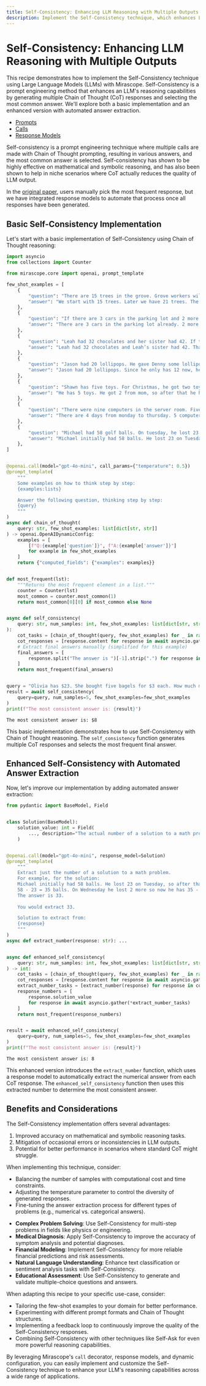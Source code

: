 ```yaml
---
title: Self-Consistency: Enhancing LLM Reasoning with Multiple Outputs
description: Implement the Self-Consistency technique, which enhances LLM reasoning by generating multiple Chain of Thought responses and selecting the most common answer for improved accuracy.
---
```


# Self-Consistency: Enhancing LLM Reasoning with Multiple Outputs

This recipe demonstrates how to implement the Self-Consistency technique using Large Language Models (LLMs) with Mirascope. Self-Consistency is a prompt engineering method that enhances an LLM's reasoning capabilities by generating multiple Chain of Thought (CoT) responses and selecting the most common answer. We'll explore both a basic implementation and an enhanced version with automated answer extraction.

<Info title="Mirascope Concepts Used" collapsible={true} defaultOpen={false}>
<ul>
<li><a href="/docs/mirascope/learn/prompts/">Prompts</a></li>
<li><a href="/docs/mirascope/learn/calls/">Calls</a></li>
<li><a href="/docs/mirascope/learn/response_models/">Response Models</a></li>
</ul>
</Info>

<Note title="Background">
Self-consistency is a prompt engineering technique where multiple calls are made with Chain of Thought prompting, resulting in various answers, and the most common answer is selected. Self-consistency has shown to be highly effective on mathematical and symbolic reasoning, and has also been shown to help in niche scenarios where CoT actually reduces the quality of LLM output.

In the <a href="https://arxiv.org/pdf/2203.11171">original paper</a>, users manually pick the most frequent response, but we have integrated response models to automate that process once all responses have been generated.
</Note>

## Basic Self-Consistency Implementation

Let's start with a basic implementation of Self-Consistency using Chain of Thought reasoning:



```python
import asyncio
from collections import Counter

from mirascope.core import openai, prompt_template

few_shot_examples = [
    {
        "question": "There are 15 trees in the grove. Grove workers will plant trees in the grove today. After they are done, there will be 21 trees. How many trees did the grove workers plant today?",
        "answer": "We start with 15 trees. Later we have 21 trees. The difference must be the number of trees they planted. So, they must have planted 21 - 15 = 6 trees. The answer is 6.",
    },
    {
        "question": "If there are 3 cars in the parking lot and 2 more cars arrive, how many cars are in the parking lot?",
        "answer": "There are 3 cars in the parking lot already. 2 more arrive. Now there are 3 + 2 = 5 cars. The answer is 5.",
    },
    {
        "question": "Leah had 32 chocolates and her sister had 42. If they ate 35, how many pieces do they have left in total?",
        "answer": "Leah had 32 chocolates and Leah’s sister had 42. That means there were originally 32 + 42 = 74 chocolates. 35 have been eaten. So in total they still have 74 - 35 = 39 chocolates. The answer is 39.",
    },
    {
        "question": "Jason had 20 lollipops. He gave Denny some lollipops. Now Jason has 12 lollipops. How many lollipops did Jason give to Denny?",
        "answer": "Jason had 20 lollipops. Since he only has 12 now, he must have given the rest to Denny. The number of lollipops he has given to Denny must have been 20 - 12 = 8 lollipops. The answer is 8.",
    },
    {
        "question": "Shawn has five toys. For Christmas, he got two toys each from his mom and dad. How many toys does he have now?",
        "answer": "He has 5 toys. He got 2 from mom, so after that he has 5 + 2 = 7 toys. Then he got 2 more from dad, so in total he has 7 + 2 = 9 toys. The answer is 9.",
    },
    {
        "question": "There were nine computers in the server room. Five more computers were installed each day, from monday to thursday. How many computers are now in the server room?",
        "answer": "There are 4 days from monday to thursday. 5 computers were added each day. That means in total 4 * 5 = 20 computers were added. There were 9 computers in the beginning, so now there are 9 + 20 = 29 computers. The answer is 29.",
    },
    {
        "question": "Michael had 58 golf balls. On tuesday, he lost 23 golf balls. On wednesday, he lost 2 more. How many golf balls did he have at the end of wednesday?",
        "answer": "Michael initially had 58 balls. He lost 23 on Tuesday, so after that he has 58 - 23 = 35 balls. On Wednesday he lost 2 more so now he has 35 - 2 = 33 balls. The answer is 33.",
    },
]


@openai.call(model="gpt-4o-mini", call_params={"temperature": 0.5})
@prompt_template(
    """
    Some examples on how to think step by step:
    {examples:lists}

    Answer the following question, thinking step by step:
    {query}
    """
)
async def chain_of_thought(
    query: str, few_shot_examples: list[dict[str, str]]
) -> openai.OpenAIDynamicConfig:
    examples = [
        [f"Q:{example['question']}", f"A:{example['answer']}"]
        for example in few_shot_examples
    ]
    return {"computed_fields": {"examples": examples}}


def most_frequent(lst):
    """Returns the most frequent element in a list."""
    counter = Counter(lst)
    most_common = counter.most_common(1)
    return most_common[0][0] if most_common else None


async def self_consistency(
    query: str, num_samples: int, few_shot_examples: list[dict[str, str]]
):
    cot_tasks = [chain_of_thought(query, few_shot_examples) for _ in range(num_samples)]
    cot_responses = [response.content for response in await asyncio.gather(*cot_tasks)]
    # Extract final answers manually (simplified for this example)
    final_answers = [
        response.split("The answer is ")[-1].strip(".") for response in cot_responses
    ]
    return most_frequent(final_answers)


query = "Olivia has $23. She bought five bagels for $3 each. How much money does she have left?"
result = await self_consistency(
    query=query, num_samples=5, few_shot_examples=few_shot_examples
)
print(f"The most consistent answer is: {result}")
```

    The most consistent answer is: $8


This basic implementation demonstrates how to use Self-Consistency with Chain of Thought reasoning. The `self_consistency` function generates multiple CoT responses and selects the most frequent final answer.

## Enhanced Self-Consistency with Automated Answer Extraction

Now, let's improve our implementation by adding automated answer extraction:


```python
from pydantic import BaseModel, Field


class Solution(BaseModel):
    solution_value: int = Field(
        ..., description="The actual number of a solution to a math problem."
    )


@openai.call(model="gpt-4o-mini", response_model=Solution)
@prompt_template(
    """
    Extract just the number of a solution to a math problem.
    For example, for the solution:
    Michael initially had 58 balls. He lost 23 on Tuesday, so after that he has
    58 - 23 = 35 balls. On Wednesday he lost 2 more so now he has 35 - 2 = 33 balls.
    The answer is 33.
    
    You would extract 33.

    Solution to extract from:
    {response}
    """
)
async def extract_number(response: str): ...


async def enhanced_self_consistency(
    query: str, num_samples: int, few_shot_examples: list[dict[str, str]]
) -> int:
    cot_tasks = [chain_of_thought(query, few_shot_examples) for _ in range(num_samples)]
    cot_responses = [response.content for response in await asyncio.gather(*cot_tasks)]
    extract_number_tasks = [extract_number(response) for response in cot_responses]
    response_numbers = [
        response.solution_value
        for response in await asyncio.gather(*extract_number_tasks)
    ]
    return most_frequent(response_numbers)


result = await enhanced_self_consistency(
    query=query, num_samples=5, few_shot_examples=few_shot_examples
)
print(f"The most consistent answer is: {result}")
```

    The most consistent answer is: 8



This enhanced version introduces the `extract_number` function, which uses a response model to automatically extract the numerical answer from each CoT response. The `enhanced_self_consistency` function then uses this extracted number to determine the most consistent answer.

## Benefits and Considerations

The Self-Consistency implementation offers several advantages:

1. Improved accuracy on mathematical and symbolic reasoning tasks.
2. Mitigation of occasional errors or inconsistencies in LLM outputs.
3. Potential for better performance in scenarios where standard CoT might struggle.

When implementing this technique, consider:

- Balancing the number of samples with computational cost and time constraints.
- Adjusting the temperature parameter to control the diversity of generated responses.
- Fine-tuning the answer extraction process for different types of problems (e.g., numerical vs. categorical answers).

<Info title="Additional Real-World Applications">
<ul>
<li><b>Complex Problem Solving</b>: Use Self-Consistency for multi-step problems in fields like physics or engineering.</li>
<li><b>Medical Diagnosis</b>: Apply Self-Consistency to improve the accuracy of symptom analysis and potential diagnoses.</li>
<li><b>Financial Modeling</b>: Implement Self-Consistency for more reliable financial predictions and risk assessments.</li>
<li><b>Natural Language Understanding</b>: Enhance text classification or sentiment analysis tasks with Self-Consistency.</li>
<li><b>Educational Assessment</b>: Use Self-Consistency to generate and validate multiple-choice questions and answers.</li>
</ul>
</Info>

When adapting this recipe to your specific use-case, consider:

- Tailoring the few-shot examples to your domain for better performance.
- Experimenting with different prompt formats and Chain of Thought structures.
- Implementing a feedback loop to continuously improve the quality of the Self-Consistency responses.
- Combining Self-Consistency with other techniques like Self-Ask for even more powerful reasoning capabilities.

By leveraging Mirascope's `call` decorator, response models, and dynamic configuration, you can easily implement and customize the Self-Consistency technique to enhance your LLM's reasoning capabilities across a wide range of applications.


